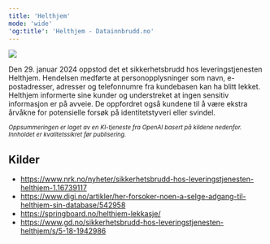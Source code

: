 ```yaml
---
title: 'Helthjem'
mode: 'wide'
'og:title': 'Helthjem - Datainnbrudd.no'
---
```


<Frame>
<img src="/images/helthjem.png" noZoom/>
</Frame>

Den 29. januar 2024 oppstod det et sikkerhetsbrudd hos leveringstjenesten Helthjem. Hendelsen medførte at personopplysninger som navn, e-postadresser, adresser og telefonnumre fra kundebasen kan ha blitt lekket. Helthjem informerte sine kunder og understreket at ingen sensitiv informasjon er på avveie. De oppfordret også kundene til å være ekstra årvåkne for potensielle forsøk på identitetstyveri eller svindel.

<sup><i>Oppsummeringen er laget av en KI-tjeneste fra OpenAI basert på kildene nedenfor. Innholdet er kvalitetssikret før publisering.</i></sup>

## Kilder
- https://www.nrk.no/nyheter/sikkerhetsbrudd-hos-leveringstjenesten-helthjem-1.16739117
- https://www.digi.no/artikler/her-forsoker-noen-a-selge-adgang-til-helthjem-sin-database/542958
- https://springboard.no/helthjem-lekkasje/
- https://www.gd.no/sikkerhetsbrudd-hos-leveringstjenesten-helthjem/s/5-18-1942986
